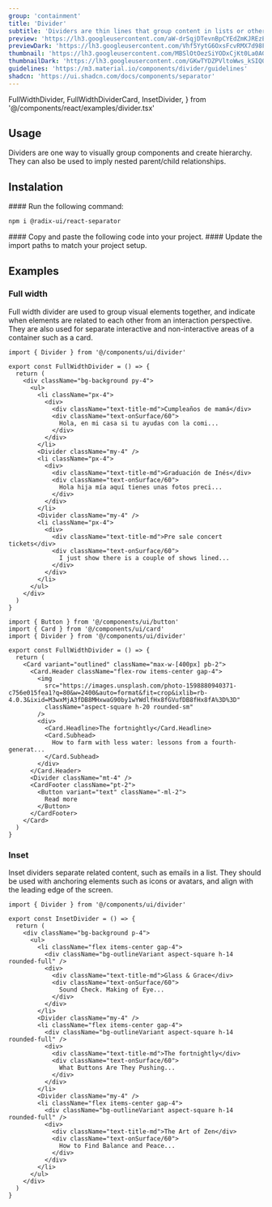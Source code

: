 ```yaml
---
group: 'containment'
title: 'Divider'
subtitle: 'Dividers are thin lines that group content in lists or other containers'
preview: 'https://lh3.googleusercontent.com/aW-drSqjDTevnBpCYEdZmKJREzEvmyEq6JMbOoMYxf4ocJaLC6R55ia8VAVCS6wAFBJB8AXv0T25tQWXhfSodX0Guoq5UDa_R-51f8hTvC_Ea8NNzLf5=s0'
previewDark: 'https://lh3.googleusercontent.com/Vhf5YytG6OxsFcvRMX7d98Fv5U74TQFQmZg363l0UqQFHq0pK8wErge-_7RhyfjrCvbkAAw7EVVSzXQXO6F4BHgb5Xaaumq9_kmRU8KADoBYQZj5rXs=s0'
thumbnail: 'https://lh3.googleusercontent.com/MBSlOtOezSiYODxCjKt0La0AGZlXikyzcbp-x18U2rQWvTgV4HvqCGerR-VU2s5WOmSy-zG-DELMdRyoWq3h3stybL0sNDx3JJt1UfyGDbSO1WN7S-4=w2400'
thumbnailDark: 'https://lh3.googleusercontent.com/GKwTYDZPVltoWws_kSIQ0gIHUctKBxXIglzny5_zrhBS2gmo3iKpHKAxp7XbjvHANFpH6c9dk71C8w3LJHSn_qpeK0BauD_D1FzYZXPUaRCjKQAQjEaY=w2400'
guidelines: 'https://m3.material.io/components/divider/guidelines'
shadcn: 'https://ui.shadcn.com/docs/components/separator'
---
```


  FullWidthDivider,
  FullWidthDividerCard,
  InsetDivider,
} from '@/components/react/examples/divider.tsx'

## Usage

Dividers are one way to visually group components and create hierarchy. They can also be used to imply nested parent/child relationships.

## Instalation

<Steps>

<Step>
#### Run the following command:

```bash
npm i @radix-ui/react-separator
```

</Step>

<Step>
  #### Copy and paste the following code into your project.
  <ComponentSource name="divider" />
</Step>

<Step>
#### Update the import paths to match your project setup.

</Step>

</Steps>

## Examples

### Full width

Full width divider are used to group visual elements together, and indicate when elements are related to each other from an interaction perspective. They are also used for separate interactive and non-interactive areas of a container such as a card.

<ComponentContainer>
  <FullWidthDivider slot='preview' client:visible/>

```tsx
import { Divider } from '@/components/ui/divider'

export const FullWidthDivider = () => {
  return (
    <div className="bg-background py-4">
      <ul>
        <li className="px-4">
          <div>
            <div className="text-title-md">Cumpleaños de mamá</div>
            <div className="text-onSurface/60">
              Hola, en mi casa si tu ayudas con la comi...
            </div>
          </div>
        </li>
        <Divider className="my-4" />
        <li className="px-4">
          <div>
            <div className="text-title-md">Graduación de Inés</div>
            <div className="text-onSurface/60">
              Hola hija mía aquí tienes unas fotos preci...
            </div>
          </div>
        </li>
        <Divider className="my-4" />
        <li className="px-4">
          <div>
            <div className="text-title-md">Pre sale concert tickets</div>
            <div className="text-onSurface/60">
              I just show there is a couple of shows lined...
            </div>
          </div>
        </li>
      </ul>
    </div>
  )
}
```

</ComponentContainer>

<ComponentContainer>
  <FullWidthDividerCard slot='preview' client:visible/>

```tsx
import { Button } from '@/components/ui/button'
import { Card } from '@/components/ui/card'
import { Divider } from '@/components/ui/divider'

export const FullWidthDivider = () => {
  return (
    <Card variant="outlined" className="max-w-[400px] pb-2">
      <Card.Header className="flex-row items-center gap-4">
        <img
          src="https://images.unsplash.com/photo-1598880940371-c756e015fea1?q=80&w=2400&auto=format&fit=crop&ixlib=rb-4.0.3&ixid=M3wxMjA3fDB8MHxwaG90by1wYWdlfHx8fGVufDB8fHx8fA%3D%3D"
          className="aspect-square h-20 rounded-sm"
        />
        <div>
          <Card.Headline>The fortnightly</Card.Headline>
          <Card.Subhead>
            How to farm with less water: lessons from a fourth-generat...
          </Card.Subhead>
        </div>
      </Card.Header>
      <Divider className="mt-4" />
      <CardFooter className="pt-2">
        <Button variant="text" className="-ml-2">
          Read more
        </Button>
      </CardFooter>
    </Card>
  )
}
```

</ComponentContainer>

### Inset

Inset dividers separate related content, such as emails in a list. They should be used with anchoring elements such as icons or avatars, and align with the leading edge of the screen.

<ComponentContainer>
  <InsetDivider slot='preview' client:visible/>

```tsx
import { Divider } from '@/components/ui/divider'

export const InsetDivider = () => {
  return (
    <div className="bg-background p-4">
      <ul>
        <li className="flex items-center gap-4">
          <div className="bg-outlineVariant aspect-square h-14 rounded-full" />
          <div>
            <div className="text-title-md">Glass & Grace</div>
            <div className="text-onSurface/60">
              Sound Check. Making of Eye...
            </div>
          </div>
        </li>
        <Divider className="my-4" />
        <li className="flex items-center gap-4">
          <div className="bg-outlineVariant aspect-square h-14 rounded-full" />
          <div>
            <div className="text-title-md">The fortnightly</div>
            <div className="text-onSurface/60">
              What Buttons Are They Pushing...
            </div>
          </div>
        </li>
        <Divider className="my-4" />
        <li className="flex items-center gap-4">
          <div className="bg-outlineVariant aspect-square h-14 rounded-full" />
          <div>
            <div className="text-title-md">The Art of Zen</div>
            <div className="text-onSurface/60">
              How to Find Balance and Peace...
            </div>
          </div>
        </li>
      </ul>
    </div>
  )
}
```

</ComponentContainer>
